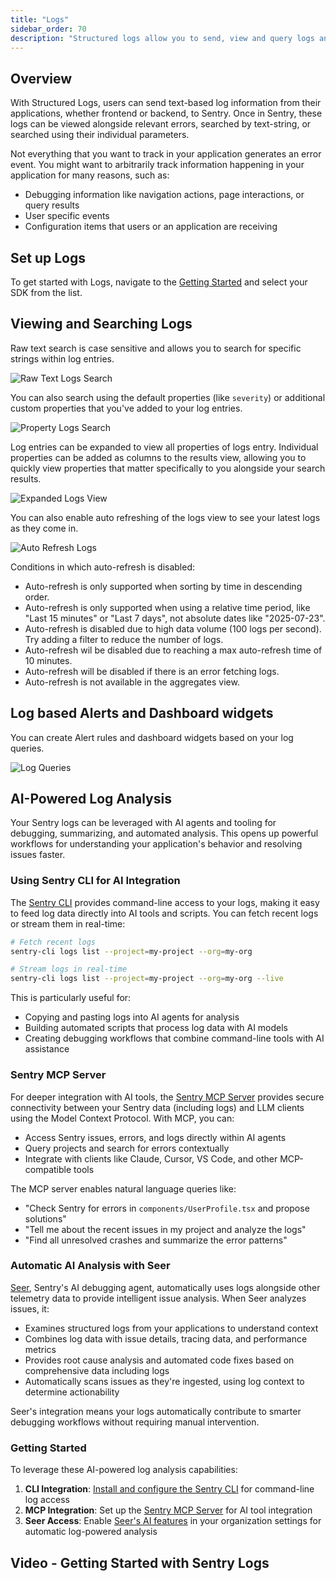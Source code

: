 ```yaml
---
title: "Logs"
sidebar_order: 70
description: "Structured logs allow you to send, view and query logs and parameters sent from your applications within Sentry."
---
```



## Overview

With Structured Logs, users can send text-based log information from their applications, whether frontend or backend, to Sentry. Once in Sentry, these logs can be viewed alongside relevant errors, searched by text-string, or searched using their individual parameters.

<Arcade src="https://demo.arcade.software/PalOCHofpcO3DqvA4Rzr?embed" />

Not everything that you want to track in your application generates an error event. You might want to arbitrarily track information happening in your application for many reasons, such as:

- Debugging information like navigation actions, page interactions, or query results
- User specific events
- Configuration items that users or an application are receiving

## Set up Logs

To get started with Logs, navigate to the [Getting Started](/product/explore/logs/getting-started/) and select your SDK from the list.

## Viewing and Searching Logs

Raw text search is case sensitive and allows you to search for specific strings within log entries.

![Raw Text Logs Search](./img/LogSearchRawText.png)

You can also search using the default properties (like `severity`) or additional custom properties that you've added to your log entries.

![Property Logs Search](./img/LogSearchTags.png)

Log entries can be expanded to view all properties of logs entry. Individual properties can be added as columns to the results view, allowing you to quickly view properties that matter specifically to you alongside your search results.

![Expanded Logs View](./img/LogsExpanded.png)

You can also enable auto refreshing of the logs view to see your latest logs as they come in.

![Auto Refresh Logs](./img/AutoRefresh.png)

Conditions in which auto-refresh is disabled:

- Auto-refresh is only supported when sorting by time in descending order.
- Auto-refresh is only supported when using a relative time period, like "Last 15 minutes" or "Last 7 days", not absolute dates like "2025-07-23".
- Auto-refresh is disabled due to high data volume (100 logs per second). Try adding a filter to reduce the number of logs.
- Auto-refresh wil be disabled due to reaching a max auto-refresh time of 10 minutes.
- Auto-refresh will be disabled if there is an error fetching logs.
- Auto-refresh is not available in the aggregates view.

## Log based Alerts and Dashboard widgets

You can create Alert rules and dashboard widgets based on your log queries.

![Log Queries](./img/LogQueries.png)


## AI-Powered Log Analysis

Your Sentry logs can be leveraged with AI agents and tooling for debugging, summarizing, and automated analysis. This opens up powerful workflows for understanding your application's behavior and resolving issues faster.

### Using Sentry CLI for AI Integration

The [Sentry CLI](/cli/logs/) provides command-line access to your logs, making it easy to feed log data directly into AI tools and scripts. You can fetch recent logs or stream them in real-time:

```bash
# Fetch recent logs
sentry-cli logs list --project=my-project --org=my-org

# Stream logs in real-time
sentry-cli logs list --project=my-project --org=my-org --live
```

This is particularly useful for:
- Copying and pasting logs into AI agents for analysis
- Building automated scripts that process log data with AI models
- Creating debugging workflows that combine command-line tools with AI assistance

### Sentry MCP Server

For deeper integration with AI tools, the [Sentry MCP Server](/product/sentry-mcp/) provides secure connectivity between your Sentry data (including logs) and LLM clients using the Model Context Protocol. With MCP, you can:

- Access Sentry issues, errors, and logs directly within AI agents
- Query projects and search for errors contextually
- Integrate with clients like Claude, Cursor, VS Code, and other MCP-compatible tools

The MCP server enables natural language queries like:
- "Check Sentry for errors in `components/UserProfile.tsx` and propose solutions"
- "Tell me about the recent issues in my project and analyze the logs"
- "Find all unresolved crashes and summarize the error patterns"

### Automatic AI Analysis with Seer

[Seer](/product/ai-in-sentry/seer/), Sentry's AI debugging agent, automatically uses logs alongside other telemetry data to provide intelligent issue analysis. When Seer analyzes issues, it:

- Examines structured logs from your applications to understand context
- Combines log data with issue details, tracing data, and performance metrics
- Provides root cause analysis and automated code fixes based on comprehensive data including logs
- Automatically scans issues as they're ingested, using log context to determine actionability

Seer's integration means your logs automatically contribute to smarter debugging workflows without requiring manual intervention.

### Getting Started

To leverage these AI-powered log analysis capabilities:

1. **CLI Integration**: [Install and configure the Sentry CLI](/cli/installation/) for command-line log access
2. **MCP Integration**: Set up the [Sentry MCP Server](/product/sentry-mcp/) for AI tool integration
3. **Seer Access**: Enable [Seer's AI features](/product/ai-in-sentry/seer/) in your organization settings for automatic log-powered analysis

## Video - Getting Started with Sentry Logs

<VimeoEmbed id="1081149414?h=4094d6e14f" />
